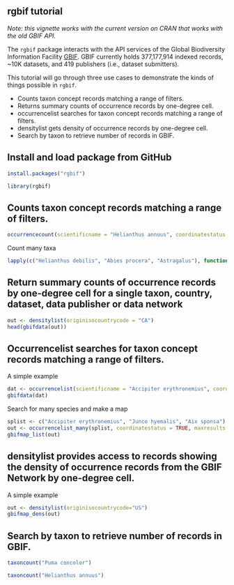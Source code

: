 <!--
%\VignetteEngine{knitr}
%\VignetteIndexEntry{An R Markdown Vignette made with knitr}
-->

rgbif tutorial
--------------

*Note: this vignette works with the current version on CRAN that works with the old GBIF API.*

The `rgbif` package interacts with the API services of the Global Biodiversity Information Facility [GBIF](http://www.gbif.org/). GBIF currently holds 377,177,914 indexed records, ~10K datasets, and 419
publishers (i.e., dataset submitters).

This tutorial will go through three use cases to demonstrate the kinds of things possible in `rgbif`.

* Counts taxon concept records matching a range of filters.
* Returns summary counts of occurrence records by one-degree cell.
* occurrencelist searches for taxon concept records matching a range
of filters.
* densitylist gets density of occurrence records by one-degree cell.
* Search by taxon to retrieve number of records in GBIF.

## Install and load package from GitHub

```r
install.packages("rgbif")
```

```r
library(rgbif)
```

## Counts taxon concept records matching a range of filters.

```r
occurrencecount(scientificname = "Helianthus annuus", coordinatestatus = TRUE, year = 2005, maxlatitude = 20)
```

Count many taxa

```r
lapply(c("Helianthus debilis", "Abies procera", "Astragalus"), function(x) occurrencecount(scientificname = x, coordinatestatus = TRUE))
```

## Return summary counts of occurrence records by one-degree cell for a single taxon, country, dataset, data publisher or data network

```r
out <- densitylist(originisocountrycode = "CA")
head(gbifdata(out))
```

## Occurrencelist searches for taxon concept records matching a range of filters.

A simple example

```r
dat <- occurrencelist(scientificname = "Accipiter erythronemius", coordinatestatus = TRUE, maxresults = 10)
gbifdata(dat)
```

Search for many species and make a map

```r
splist <- c("Accipiter erythronemius", "Junco hyemalis", "Aix sponsa")
out <- occurrencelist_many(splist, coordinatestatus = TRUE, maxresults = 20)
gbifmap_list(out)
```

## densitylist provides access to records showing the density of occurrence records from the GBIF Network by one-degree cell.

A simple example

```r
out <- densitylist(originisocountrycode="US")
gbifmap_dens(out)
```

## Search by taxon to retrieve number of records in GBIF.

```r
taxoncount("Puma concolor")
```

```r
taxoncount("Helianthus annuus")
```